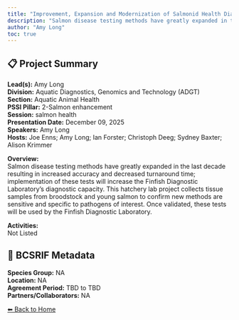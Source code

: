 ```yaml
---
title: "Improvement, Expansion and Modernization of Salmonid Health Diagnostic Services For Optimizing Salmonid Hatchery Health Management."
description: "Salmon disease testing methods have greatly expanded in the last decade resulting in increased accuracy and decreased turnaround time; implementation of these tests will increase the Finfish Diagnostic Laboratory’s diagnostic capacity. This hatchery lab project collects tissue samples from broodstock and young salmon to confirm new methods are sensitive and specific to pathogens of interest. Once validated, these tests will be used by the Finfish Diagnostic Laboratory.  "
author: "Amy Long"
toc: true
---
```


## 📋 Project Summary

**Lead(s):** Amy Long  
**Division:** Aquatic Diagnostics, Genomics and Technology (ADGT)  
**Section:** Aquatic Animal Health  
**PSSI Pillar:** 2-Salmon enhancement  
**Session:** salmon health  
**Presentation Date:** December 09, 2025  
**Speakers:** Amy Long  
**Hosts:** Joe Enns; Amy Long; Ian Forster; Christoph Deeg; Sydney Baxter; Alison Krimmer  

**Overview:**  
Salmon disease testing methods have greatly expanded in the last decade resulting in increased accuracy and decreased turnaround time; implementation of these tests will increase the Finfish Diagnostic Laboratory’s diagnostic capacity. This hatchery lab project collects tissue samples from broodstock and young salmon to confirm new methods are sensitive and specific to pathogens of interest. Once validated, these tests will be used by the Finfish Diagnostic Laboratory.     

**Activities:**  
Not Listed

## 🧬 BCSRIF Metadata

**Species Group:** NA  
**Location:** NA  
**Agreement Period:** TBD to TBD  
**Partners/Collaborators:** NA  

[⬅ Back to Home](../index.qmd)
